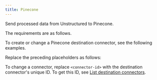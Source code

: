 ```yaml
---
title: Pinecone
---
```


Send processed data from Unstructured to Pinecone.

The requirements are as follows.


<PineconePrerequisites />

To create or change a Pinecone destination connector, see the following examples.


<CodeGroup>
    <PineconeAPIRESTCreate />
    <PineconeAPIRESTChange />
</CodeGroup>

Replace the preceding placeholders as follows:


<PineconeAPIPlaceholders />

To change a connector, replace `<connector-id>` with the destination connector's unique ID. 
To get this ID, see [List destination connectors](/platform/api/overview#list-destination-connectors).